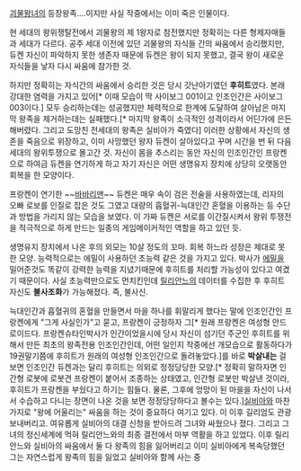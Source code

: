 [[괴물왕녀]]의 등장왕족....이지만 사실 작중에서는 이미 죽은 인물이다.

현 세대의 왕위쟁탈전에서 괴물왕의 제 1왕자로 참전했지만 정확히는 다른 형제자매들과 세대가 다르다. 공주 세대 이전에 있던 괴물왕의 자식들 간의 싸움에서 승리했지만, 듀켄 자신이 파악하지 못한 생존자 때문에 듀켄은 왕이 되지 못했고, 결국 왕이 새로운 자식들을 낳자 다시 싸움에 참가한 것. 

하지만 정확히는 자식간의 싸움에서 승리한 것은 당시 갓난아기였던 '''후히트'''였다. 본래 강대한 염력을 가지고 있어[* 이때 모습이 딱 사이보그 001이고 인조인간은 사이보그 003이다.] 모두 승리하는데는 성공했지만 체력적으로 한계에 도달하여 살아남은 마지막 왕족을 제거하는데는 실패했다.[* 마지막 왕족이 소극적인 성격이라서 어딘가에 은든 해버렸다. 그리고 도망친 전세대의 왕족은 실비아가 죽였다] 이러한 상황에서 자신의 생존을 죽음으로 위장하고, 이미 사망했던 왕자 듀켄이 살아있다고 꾸며 시간을 번 뒤 다음 세대의 왕위투쟁으로 몰고간 것. 자신이 몸을 추스리는 동안 자신의 인조인간인 프랑켄으로 하여금 듀켄을 연기하게 하고 자기 자신은 어떤 생명유지 장치에 상당히 오랫동안 회복을 한 모양이다.

프랑켄이 연기한 ~~[[바바리맨]]~~ 듀켄은 매우 속이 검은 전술을 사용하였는데, 리자의 오빠 로보를 인질로 잡은 것도 그였고 대량의 흡혈귀-늑대인간 혼혈을 이용하는 등 수단과 방법을 가리지 않는 모습을 보였다. 이 가짜 듀켄은 서로를 이간질시켜서 왕위 투쟁전을 적극적으로 하게 만드는 일종의 게임메이커적인 역할을 하고 있던 듯.

생명유지 장치에서 나온 후의 외모는 10살 정도의 꼬마. 회복 하느라 성장은 제대로 못 한 모양. 능력적으로는 에밀이 사용하던 초능력 같은 것을 가지고 있다. 박사가 [[에밀]]을 밀어준것도 똑같이 강력한 능력을 지녔기때문에 후히트를 처리할 가능성이 있다고 여겼기 때문이다. 사실 초능력만으로도 먼치킨인데 [[릴리안느]]의 데이터를 수집한 후 후히트 자신도 '''불사조화'''가 가능해졌다. 즉, 불사신.

늑대인간과 흡혈귀의 혼혈을 만들면서 마을 하나를 휘말리게 했다는 말에 인조인간인 프랑켄에게 "그게 사실인가"고 묻고, 프랑켄이 긍정하자 그[* 원래 프랑켄은 여성형 안드로이드다. 프랑켄슈타인박사가 인간이었을시에 당시 자신이 섬기던 주군인 후히트를 위해서 만든 최초의 왕족전용 인조인간인데, 어떤 일인지 작중에선 개모습으로 활동하다가 19권말기쯤에 후히트가 원래의 여성형 인조인간으로 돌려놓았다.]를 바로 '''박살내는''' 걸 보면 인조인간 듀켄과는 달리 후히트는 의외로 정정당당한 모양.[* 정확히 말하자면 인간형 로봇에 로봇견 프랑켄이 붙어서 조종하는 상태였고, 인간형 로봇만 박살낸 것이라, 후히트가 프랑켄을 부쉈다고 하기는 힘들다. 물론, 그후에 엉망이 된 마을을 자신이 나서서 수습하고 다니는 장면이 나온 것을 보면 정정당당하다고 볼수는 있다.][[실비아(괴물왕녀)|실비아]]와 마찬가지로 "왕에 어울리는" 싸움을 하는 것이 중요하다 여기고 있다. 이 이후 길리엄도 관광보내버리고. 여유롭게 실비아의 대결 신청을 받아드려 그녀와 싸웠으나 졌다. 그리고 그녀의 정신세계에 먹혀 릴리안느와의 최종 결전에서 마부 역활을 하고 있었다. 이후 릴리안느와 실비아의 싸움에서 둘 다 왕족의 힘을 잃어버리고 이미  실비아에게 복속당했던 그는 자연스럽게 왕족의 힘을 잃었고 실비아와  함께 사는 중
